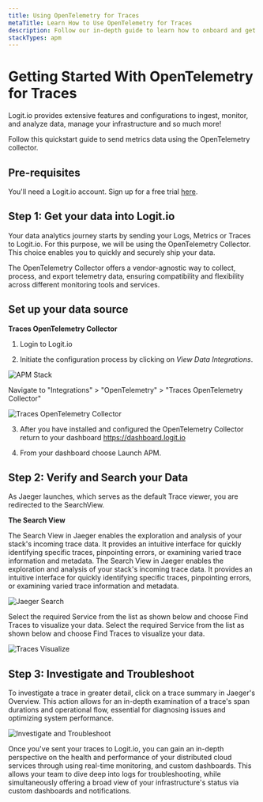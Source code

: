 ```yaml
---
title: Using OpenTelemetry for Traces
metaTitle: Learn How to Use OpenTelemetry for Traces
description: Follow our in-depth guide to learn how to onboard and get started sending data using OpenTelemetry to your traces/APM stack
stackTypes: apm
---
```


# Getting Started With OpenTelemetry for Traces

Logit.io provides extensive features and configurations to ingest, 
monitor, and analyze data, manage your infrastructure and so much more!

Follow this quickstart guide to send metrics data using the OpenTelemetry collector.

## Pre-requisites

You'll need a Logit.io account. Sign up for a free 
trial [here](https://dashboard.logit.io/sign-up?utm_source=GettingStartedGuideOpenTelemetryMetrics&utm_medium=SignUp).

## Step 1: Get your data into Logit.io

Your data analytics journey starts by sending your Logs, Metrics or Traces 
to Logit.io. For this purpose, we will be using the OpenTelemetry Collector. 
This choice enables you to quickly and securely ship your data. 

The OpenTelemetry Collector offers a vendor-agnostic way to collect, 
process, and export telemetry data, ensuring compatibility and 
flexibility across different monitoring tools and services.

## Set up your data source

**Traces OpenTelemetry Collector**

1. Login to Logit.io

2. Initiate the configuration process by clicking on _View Data Integrations_.

![APM Stack](@/images/help/apm/overview/apm-stack.png) 

Navigate to "Integrations" > "OpenTelemetry" > "Traces OpenTelemetry Collector"

![Traces OpenTelemetry Collector](@/images/help/getting-started/traces-opentelemetry-collector.png)

3. After you have installed and configured the OpenTelemetry Collector return to your dashboard https://dashboard.logit.io

4. From your dashboard choose Launch APM.

## Step 2: Verify and Search your Data

As Jaeger launches, which serves as the default Trace viewer, you are redirected to the SearchView.

**The Search View**

The Search View in Jaeger enables the exploration and analysis of your 
stack's incoming trace data. It provides an intuitive interface for quickly 
identifying specific traces, pinpointing errors, or examining varied 
trace information and metadata.
The Search View in Jaeger enables the exploration and analysis of your 
stack's incoming trace data. It provides an intuitive interface for quickly 
identifying specific traces, pinpointing errors, or examining varied 
trace information and metadata.

![Jaeger Search](@/images/help/getting-started/jaeger-search.png)

Select the required Service from the list as shown below and 
choose Find Traces to visualize your data.
Select the required Service from the list as shown below and 
choose Find Traces to visualize your data.

![Traces Visualize](@/images/help/getting-started/traces-visualize.png)

## Step 3: Investigate and Troubleshoot

To investigate a trace in greater detail, click on a trace summary in Jaeger's Overview. 
This action allows for an in-depth examination of a trace's span durations and operational 
flow, essential for diagnosing issues and optimizing system performance.

![Investigate and Troubleshoot](@/images/help/getting-started/investigate-troubleshoot.png)

Once you've sent your traces to Logit.io, you can gain an in-depth perspective 
on the health and performance of your distributed cloud services through using 
real-time monitoring, and custom dashboards. This allows your team to dive deep 
into logs for troubleshooting, while simultaneously offering a broad view of 
your infrastructure's status via custom dashboards and notifications.